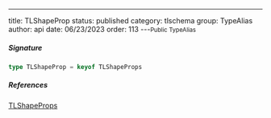 ---
title: TLShapeProp
status: published
category: tlschema
group: TypeAlias
author: api
date: 06/23/2023
order: 113
---<Small>Public TypeAlias</Small>




##### Signature


```ts
type TLShapeProp = keyof TLShapeProps
```

##### References

[TLShapeProps](/gen/tlschema/TLShapeProps-type)

